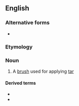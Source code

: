 {{also|tar-brush}}

==English==

===Alternative forms===
* {{l|en|tar-brush}}

===Etymology===
{{compound|en|tar|brush}}

===Noun===
{{en-noun}}

# A [[brush]] used for applying [[tar]]

====Derived terms====
* {{l|en|lick of the tarbrush}}
* {{l|en|touch of the tarbrush}}
